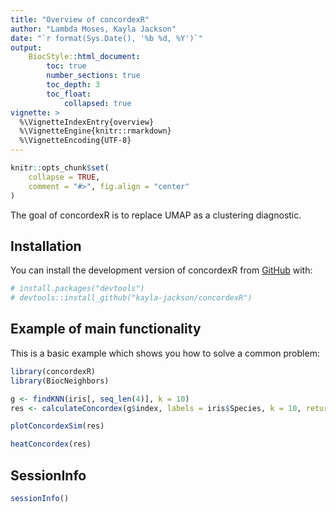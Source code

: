 ```yaml
---
title: "Overview of concordexR"
author: "Lambda Moses, Kayla Jackson"
date: "`r format(Sys.Date(), '%b %d, %Y')`"
output:
    BiocStyle::html_document:
        toc: true
        number_sections: true
        toc_depth: 3
        toc_float:
            collapsed: true
vignette: >
  %\VignetteIndexEntry{overview}
  %\VignetteEngine{knitr::rmarkdown}
  %\VignetteEncoding{UTF-8}
---
```


```r
knitr::opts_chunk$set(
    collapse = TRUE,
    comment = "#>", fig.align = "center"
)
```

The goal of concordexR is to replace UMAP as a clustering diagnostic.

## Installation

You can install the development version of concordexR from [GitHub](https://github.com/) with:

```r
# install.packages("devtools")
# devtools::install_github("kayla-jackson/concordexR")
```

## Example of main functionality

This is a basic example which shows you how to solve a common problem:

```r
library(concordexR)
library(BiocNeighbors)
```

```r
g <- findKNN(iris[, seq_len(4)], k = 10)
res <- calculateConcordex(g$index, labels = iris$Species, k = 10, return.map = TRUE)
```

```r
plotConcordexSim(res)
```

```r
heatConcordex(res)
```

## SessionInfo
```r
sessionInfo()
```
